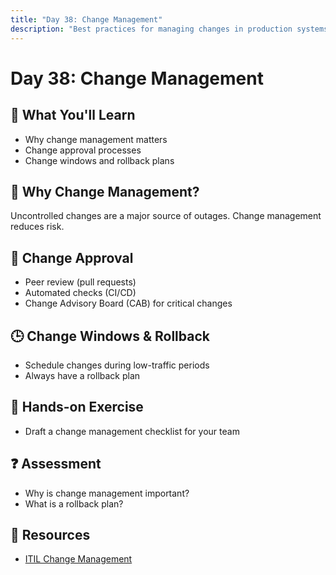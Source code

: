 ```yaml
---
title: "Day 38: Change Management"
description: "Best practices for managing changes in production systems."
---
```


# Day 38: Change Management

## 🎯 What You'll Learn

- Why change management matters
- Change approval processes
- Change windows and rollback plans

## 🔄 Why Change Management?

Uncontrolled changes are a major source of outages. Change management reduces risk.

## 📝 Change Approval

- Peer review (pull requests)
- Automated checks (CI/CD)
- Change Advisory Board (CAB) for critical changes

## 🕒 Change Windows & Rollback

- Schedule changes during low-traffic periods
- Always have a rollback plan

## 📝 Hands-on Exercise

- Draft a change management checklist for your team

## ❓ Assessment

- Why is change management important?
- What is a rollback plan?

## 🔗 Resources

- [ITIL Change Management](https://www.axelos.com/certifications/itil-service-management)
